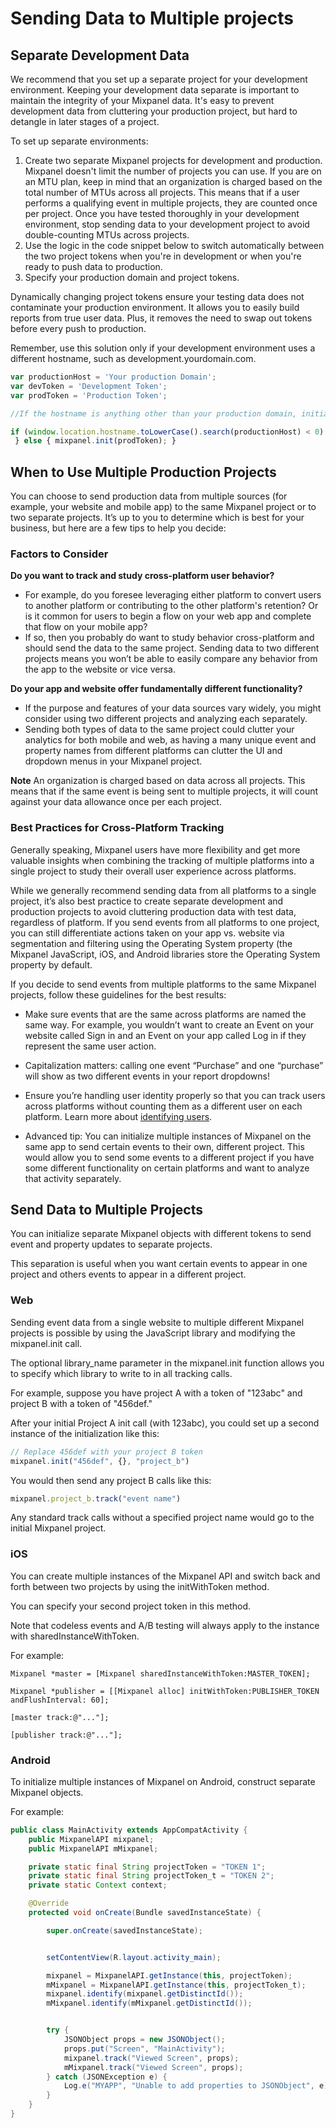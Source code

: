 # Sending Data to Multiple projects

## Separate Development Data

We recommend that you set up a separate project for your development environment. Keeping your development data separate is important to maintain the integrity of your Mixpanel data. It's easy to prevent development data from cluttering your production project, but hard to detangle in later stages of a project.

To set up separate environments:

1. Create two separate Mixpanel projects for development and production. Mixpanel doesn't limit the number of projects you can use. If you are on an MTU plan, keep in mind that an organization is charged based on the total number of MTUs across all projects. This means that if a user performs a qualifying event in multiple projects, they are counted once per project. Once you have tested thoroughly in your development environment, stop sending data to your development project to avoid double-counting MTUs across projects.
2. Use the logic in the code snippet below to switch automatically between the two project tokens when you're in development or when you're ready to push data to production.
3. Specify your production domain and project tokens. 

Dynamically changing project tokens ensure your testing data does not contaminate your production environment. It allows you to easily build reports from true user data. Plus, it removes the need to swap out tokens before every push to production. 

Remember, use this solution only if your development environment uses a different hostname, such as development.yourdomain.com.

```javascript
var productionHost = 'Your production Domain'; 
var devToken = 'Development Token'; 
var prodToken = 'Production Token'; 

//If the hostname is anything other than your production domain, initialize the Mixpanel library with your Development Token 

if (window.location.hostname.toLowerCase().search(productionHost) < 0) { mixpanel.init(devToken);
 } else { mixpanel.init(prodToken); } 
 ```
## When to Use Multiple Production Projects
 
You can choose to send production data from multiple sources (for example, your website and mobile app) to the same Mixpanel project or to two separate projects. It’s up to you to determine which is best for your business, but here are a few tips to help you decide:

### Factors to Consider

**Do you want to track and study cross-platform user behavior?**
 
- For example, do you foresee leveraging either platform to convert users to another platform or contributing to the other platform's retention? Or is it common for users to begin a flow on your web app and complete that flow on your mobile app?
- If so, then you probably do want to study behavior cross-platform and should send the data to the same project. Sending data to two different projects means you won’t be able to easily compare any behavior from the app to the website or vice versa.

**Do your app and website offer fundamentally different functionality?**
 
- If the purpose and features of your data sources vary widely, you might consider using two different projects and analyzing each separately.
- Sending both types of data to the same project could clutter your analytics for both mobile and web, as having a many unique event and property names from different platforms can clutter the UI and dropdown menus in your Mixpanel project.

**Note**
An organization is charged based on data across all projects. This means that if the same event is being sent to multiple projects, it will count against your data allowance once per each project.

### Best Practices for Cross-Platform Tracking

Generally speaking, Mixpanel users have more flexibility and get more valuable insights when combining the tracking of multiple platforms into a single project to study their overall user experience across platforms.

While we generally recommend sending data from all platforms to a single project, it’s also best practice to create separate development and production projects to avoid cluttering production data with test data, regardless of platform. If you send events from all platforms to one project, you can still differentiate actions taken on your app vs. website via segmentation and filtering using the Operating System property (the Mixpanel JavaScript, iOS, and Android libraries store the Operating System property by default.

If you decide to send events from multiple platforms to the same Mixpanel projects, follow these guidelines for the best results:

- Make sure events that are the same across platforms are named the same way. For example, you wouldn’t want to create an Event on your website called Sign in and an Event on your app called Log in if they represent the same user action.

- Capitalization matters: calling one event “Purchase” and one “purchase” will show as two different events in your report dropdowns!

- Ensure you’re handling user identity properly so that you can track users across platforms without counting them as a different user on each platform. Learn more about [identifying users](/docs/tracking/how-tos/identifying-users).

- Advanced tip: You can initialize multiple instances of Mixpanel on the same app to send certain events to their own, different project. This would allow you to send some events to a different project if you have some different functionality on certain platforms and want to analyze that activity separately.
 
## Send Data to Multiple Projects

You can initialize separate Mixpanel objects with different tokens to send event and property updates to separate projects.

This separation is useful when you want certain events to appear in one project and others events to appear in a different project.

### Web

Sending event data from a single website to multiple different Mixpanel projects is possible by using the JavaScript library and modifying the mixpanel.init call.

The optional library_name parameter in the mixpanel.init function allows you to specify which library to write to in all tracking calls.

For example, suppose you have project A with a token of "123abc" and project B with a token of "456def."

After your initial Project A init call (with 123abc), you could set up a second instance of the initialization like this:

```javascript
// Replace 456def with your project B token
mixpanel.init("456def", {}, "project_b")
```
You would then send any project B calls like this:

```javascript
mixpanel.project_b.track("event name")
```
Any standard track calls without a specified project name would go to the initial Mixpanel project.

### iOS

You can create multiple instances of the Mixpanel API and switch back and forth between two projects by using the initWithToken method.

You can specify your second project token in this method.

Note that codeless events and A/B testing will always apply to the instance with sharedInstanceWithToken.

For example:

```objc
Mixpanel *master = [Mixpanel sharedInstanceWithToken:MASTER_TOKEN];

Mixpanel *publisher = [[Mixpanel alloc] initWithToken:PUBLISHER_TOKEN andFlushInterval: 60];

[master track:@"..."];

[publisher track:@"..."];
```
### Android

To initialize multiple instances of Mixpanel on Android, construct separate Mixpanel objects.

For example:

```java
public class MainActivity extends AppCompatActivity {
    public MixpanelAPI mixpanel;
    public MixpanelAPI mMixpanel;

    private static final String projectToken = "TOKEN 1";
    private static final String projectToken_t = "TOKEN 2";
    private static Context context;

    @Override
    protected void onCreate(Bundle savedInstanceState) {

        super.onCreate(savedInstanceState);


        setContentView(R.layout.activity_main);

        mixpanel = MixpanelAPI.getInstance(this, projectToken);
        mMixpanel = MixpanelAPI.getInstance(this, projectToken_t);
        mixpanel.identify(mixpanel.getDistinctId());
        mMixpanel.identify(mMixpanel.getDistinctId());


        try {
            JSONObject props = new JSONObject();
            props.put("Screen", "MainActivity");
            mixpanel.track("Viewed Screen", props);
            mMixpanel.track("Viewed Screen", props);
        } catch (JSONException e) {
            Log.e("MYAPP", "Unable to add properties to JSONObject", e);
        }
    }
}
```
